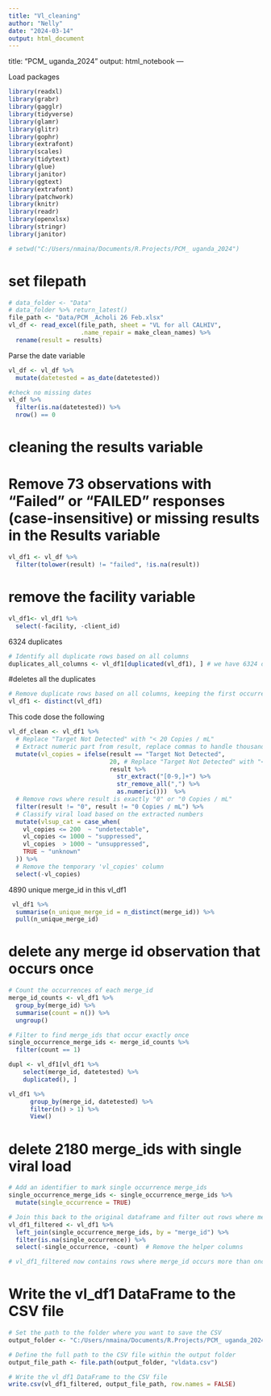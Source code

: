 ---
title: "Vl_cleaning"
author: "Nelly"
date: "2024-03-14"
output: html_document
---

title: "PCM_ uganda_2024"
output: html_notebook
---

Load packages 
```{r}
library(readxl)
library(grabr)
library(gagglr)
library(tidyverse)
library(glamr)
library(glitr)
library(gophr)
library(extrafont)
library(scales)
library(tidytext)
library(glue)
library(janitor)
library(ggtext)
library(extrafont)
library(patchwork)
library(knitr)
library(readr)
library(openxlsx)
library(stringr)
library(janitor)
```

```{r}
# setwd("C:/Users/nmaina/Documents/R.Projects/PCM_ uganda_2024")
```

# set filepath
```{r}
# data_folder <- "Data"
# data_folder %>% return_latest()
file_path <- "Data/PCM _Acholi 26 Feb.xlsx"
vl_df <- read_excel(file_path, sheet = "VL for all CALHIV",
                    .name_repair = make_clean_names) %>% 
  rename(result = results)
```

Parse the date variable 
```{r}
vl_df <- vl_df %>% 
  mutate(datetested = as_date(datetested))

#check no missing dates
vl_df %>%
  filter(is.na(datetested)) %>% 
  nrow() == 0

```


# cleaning the results variable 
# Remove 73 observations with "Failed" or "FAILED" responses (case-insensitive) or missing results in the Results variable
```{r}
vl_df1 <- vl_df %>%
  filter(tolower(result) != "failed", !is.na(result))
```
# remove the facility variable 
```{r}
vl_df1<- vl_df1 %>%
  select(-facility, -client_id)
```

6324 duplicates 
```{r}
# Identify all duplicate rows based on all columns
duplicates_all_columns <- vl_df1[duplicated(vl_df1), ] # we have 6324 duplicates 
```

#deletes all the duplicates 
```{r}
# Remove duplicate rows based on all columns, keeping the first occurrence
vl_df1 <- distinct(vl_df1)
```


This code dose the following 
<!-- Convert "Target Not Detected" in the result column to "< 20 Copies / mL". -->
<!-- Classify the vlsup_cat categories as "unsuppressed", "suppressed", or "undetectable". -->
<!-- Remove any rows where result is exactly "0". -->

```{r}
vl_df_clean <- vl_df1 %>%
  # Replace "Target Not Detected" with "< 20 Copies / mL"
  # Extract numeric part from result, replace commas to handle thousands
  mutate(vl_copies = ifelse(result == "Target Not Detected",
                            20, # Replace "Target Not Detected" with "< 20 Copies / mL"
                            result %>% 
                              str_extract("[0-9,]+") %>% 
                              str_remove_all(",") %>% 
                              as.numeric()))  %>%
  # Remove rows where result is exactly "0" or "0 Copies / mL"
  filter(result != "0", result != "0 Copies / mL") %>%
  # Classify viral load based on the extracted numbers
  mutate(vlsup_cat = case_when(
    vl_copies <= 200  ~ "undetectable", 
    vl_copies <= 1000 ~ "suppressed",
    vl_copies  > 1000 ~ "unsuppressed",
    TRUE ~ "unknown"
  )) %>%
  # Remove the temporary 'vl_copies' column
  select(-vl_copies)
```


4890 unique merge_id in this vl_df1 
```{r}
 vl_df1 %>%
  summarise(n_unique_merge_id = n_distinct(merge_id)) %>%
  pull(n_unique_merge_id)
```
# delete any merge id observation that occurs once 

```{r}
# Count the occurrences of each merge_id
merge_id_counts <- vl_df1 %>%
  group_by(merge_id) %>%
  summarise(count = n()) %>%
  ungroup()

# Filter to find merge_ids that occur exactly once
single_occurrence_merge_ids <- merge_id_counts %>%
  filter(count == 1)

```
```{r}
dupl <- vl_df1[vl_df1 %>% 
    select(merge_id, datetested) %>% 
    duplicated(), ] 
```


```{r}
vl_df1 %>% 
      group_by(merge_id, datetested) %>% 
      filter(n() > 1) %>% 
      View()
```



# delete 2180 merge_ids with  single viral load 

```{r}
# Add an identifier to mark single occurrence merge_ids
single_occurrence_merge_ids <- single_occurrence_merge_ids %>%
  mutate(single_occurrence = TRUE)

# Join this back to the original dataframe and filter out rows where merge_id occurs once
vl_df1_filtered <- vl_df1 %>%
  left_join(single_occurrence_merge_ids, by = "merge_id") %>%
  filter(is.na(single_occurrence)) %>%
  select(-single_occurrence, -count)  # Remove the helper columns

# vl_df1_filtered now contains rows where merge_id occurs more than once

```



# Write the vl_df1 DataFrame to the CSV file

```{r}
# Set the path to the folder where you want to save the CSV
output_folder <- "C:/Users/nmaina/Documents/R.Projects/PCM_ uganda_2024/dataout"

# Define the full path to the CSV file within the output folder
output_file_path <- file.path(output_folder, "vldata.csv")

# Write the vl_df1 DataFrame to the CSV file
write.csv(vl_df1_filtered, output_file_path, row.names = FALSE)

```

